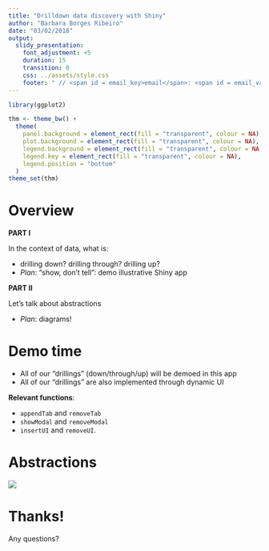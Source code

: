 ```yaml
---
title: "Drilldown data discovery with Shiny"
author: "Barbara Borges Ribeiro"
date: "03/02/2018"
output: 
  slidy_presentation:
    font_adjustment: +5
    duration: 15
    transition: 0
    css: ../assets/style.css
    footer: " // <span id = email_key>email</span>: <span id = email_value>barbara@rstudio.com</span> // <span id = repo_key>slides and code</span>: <span id = repo_value>github.com/bborgesr/rstudio-conf-2018</span>"
---
```


```r
library(ggplot2)

thm <- theme_bw() + 
  theme(
    panel.background = element_rect(fill = "transparent", colour = NA), 
    plot.background = element_rect(fill = "transparent", colour = NA),
    legend.background = element_rect(fill = "transparent", colour = NA),
    legend.key = element_rect(fill = "transparent", colour = NA),
    legend.position = "bottom"
  )
theme_set(thm)

```

# Overview 

<!-- ABSTRACT
Data science is often thought as _building up_ from data. However there are many cases where going the other away around, and _drilling down_ into the data, can also be extremely useful. Have you ever seen a plot where something seems off? Maybe it's a few egregious outliers or a quirk in the expected trend. Instead of going back to the drawing board immediately, returning to the spreadsheets of data and trying other visualizations and summaries, you can leverage the power of Shiny to allow you to interactively start from an aggregate visualization (or summary) and then drill down into the lower-level, finer-grained data. Whether it is by interactively creating new tabs, modal windows or other methods, _drilling down_ allows you to discover data that's been right under your nose, without having to leave your Shiny app. This capability also allows for more satisfying data presentation or data reporting Shiny apps, since its consumers can investigate the data to their heart's content. This talk will cover how you can create drilldown Shiny apps, using functions like `insertUI` and `removeUI`, `appendTab` and `removeTab`, and `showModal`.
-->

**PART I**

In the context of data, what is:

  - drilling down? drilling through? drilling up?
  - _Plan_: "show, don't tell": demo illustrative Shiny app

**PART II**

Let's talk about abstractions

  - _Plan_: diagrams!

# Demo time

- All of our "drillings" (down/through/up) will be demoed in this app
- All of our "drillings" are also implemented through dynamic UI

**Relevant functions**:

  - `appendTab` and `removeTab`
  - `showModal` and `removeModal`
  - `insertUI` and `removeUI`.

# Abstractions

![](../assets/drill-down-annotated.svg)

# Thanks!

Any questions?